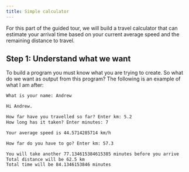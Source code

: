 ```yaml
---
title: Simple calculator
---
```


For this part of the guided tour, we will build a travel calculator that can estimate your arrival time based on your current average speed and the remaining distance to travel.

## Step 1: Understand what we want

To build a program you must know what you are trying to create. So what do we want as output from this program? The following is an example of what I am after:

```txt
What is your name: Andrew

Hi Andrew.

How far have you travelled so far? Enter km: 5.2
How long has it taken? Enter minutes: 7

Your average speed is 44.5714285714 km/h

How far do you have to go? Enter km: 57.3

You will take another 77.134615384615385 minutes before you arrive
Total distance will be 62.5 km
Total time will be 84.1346153846 minutes
```
